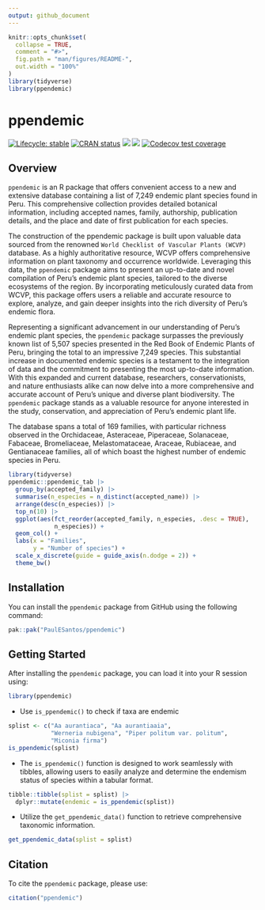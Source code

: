 ```yaml
---
output: github_document
---
```


<!-- README.md is generated from README.Rmd. Please edit that file -->


```r
knitr::opts_chunk$set(
  collapse = TRUE,
  comment = "#>",
  fig.path = "man/figures/README-",
  out.width = "100%"
)
library(tidyverse)
library(ppendemic)
```

# ppendemic 


<!-- badges: start -->
[![Lifecycle: stable](https://img.shields.io/badge/lifecycle-stable-blue.svg)](https://lifecycle.r-lib.org/articles/stages.html)
[![CRAN status](https://www.r-pkg.org/badges/version/ppendemic)](https://CRAN.R-project.org/package=ppendemic)
[![](http://cranlogs.r-pkg.org/badges/grand-total/ppendemic?color=green)](https://cran.r-project.org/package=ppendemic)
[![](http://cranlogs.r-pkg.org/badges/last-week/ppendemic?color=green)](https://cran.r-project.org/package=ppendemic)
[![Codecov test coverage](https://codecov.io/gh/PaulESantos/ppendemic/branch/main/graph/badge.svg)](https://app.codecov.io/gh/PaulESantos/ppendemic?branch=main)
<!-- badges: end -->

## Overview

`ppendemic` is an R package that offers convenient access to a new and extensive database containing a list of 7,249 endemic plant species found in Peru. This comprehensive collection provides detailed botanical information, including accepted names, family, authorship, publication details, and the place and date of first publication for each species.

The construction of the ppendemic package is built upon valuable data sourced from the renowned `World Checklist of Vascular Plants (WCVP)` database. As a highly authoritative resource, WCVP offers comprehensive information on plant taxonomy and occurrence worldwide. Leveraging this data, the `ppendemic` package aims to present an up-to-date and novel compilation of Peru's endemic plant species, tailored to the diverse ecosystems of the region. By incorporating meticulously curated data from WCVP, this package offers users a reliable and accurate resource to explore, analyze, and gain deeper insights into the rich diversity of Peru's endemic flora.

Representing a significant advancement in our understanding of Peru's endemic plant species, the `ppendemic` package surpasses the previously known list of 5,507 species presented in the Red Book of Endemic Plants of Peru, bringing the total to an impressive 7,249 species. This substantial increase in documented endemic species is a testament to the integration of data and the commitment to presenting the most up-to-date information. With this expanded and current database, researchers, conservationists, and nature enthusiasts alike can now delve into a more comprehensive and accurate account of Peru's unique and diverse plant biodiversity. The `ppendemic` package stands as a valuable resource for anyone interested in the study, conservation, and appreciation of Peru's endemic plant life.

The database spans a total of 169 families, with particular richness observed in the Orchidaceae, Asteraceae, Piperaceae, Solanaceae, Fabaceae, Bromeliaceae, Melastomataceae, Araceae, Rubiaceae, and Gentianaceae families, all of which boast the highest number of endemic species in Peru.


```r
library(tidyverse)
ppendemic::ppendemic_tab |> 
  group_by(accepted_family) |> 
  summarise(n_especies = n_distinct(accepted_name)) |> 
  arrange(desc(n_especies)) |> 
  top_n(10) |> 
  ggplot(aes(fct_reorder(accepted_family, n_especies, .desc = TRUE),
             n_especies)) +
  geom_col() +
  labs(x = "Families",
       y = "Number of species") +
  scale_x_discrete(guide = guide_axis(n.dodge = 2)) +
  theme_bw()
```

## Installation

You can install the `ppendemic` package from GitHub using the following command:

```r
pak::pak("PaulESantos/ppendemic")
```


## Getting Started

After installing the `ppendemic` package, you can load it into your R session using:

```r
library(ppendemic)

```

- Use `is_ppendemic()` to check if taxa are endemic

```r
splist <- c("Aa aurantiaca", "Aa aurantiaaia",
            "Werneria nubigena", "Piper politum var. politum",
            "Miconia firma")
is_ppendemic(splist)

```

- The `is_ppendemic()` function is designed to work seamlessly with tibbles, allowing users to easily analyze and determine the endemism status of species within a tabular format.

```r

tibble::tibble(splist = splist) |> 
  dplyr::mutate(endemic = is_ppendemic(splist))

```



- Utilize the `get_ppendemic_data()` function to retrieve comprehensive taxonomic information.

```r

get_ppendemic_data(splist = splist)

```

## Citation

To cite the `ppendemic` package, please use:

```r
citation("ppendemic")
```


